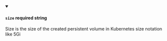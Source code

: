 
<details className="config-field" data-expandable="false" open>
<summary>

#### `size` <span class="config-field-required" data-required="false">required</span> <span class="config-field-type">string</span> <span class="config-field-default"></span>

Size is the size of the created persistent volume in Kubernetes size notation like 5Gi

</summary>



</details>
